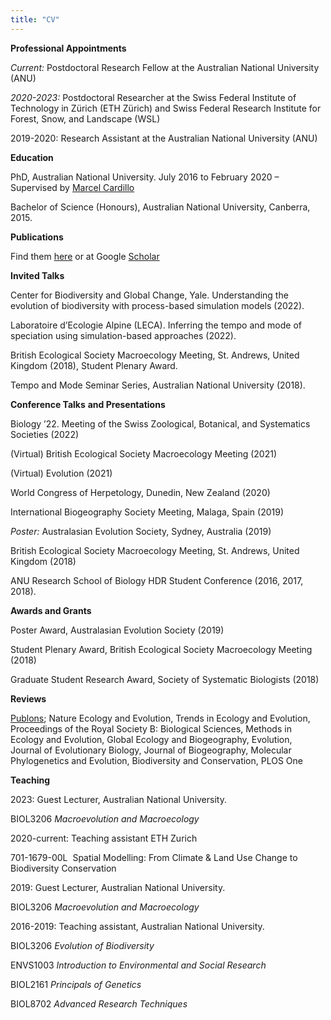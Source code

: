 ```yaml
---
title: "CV"
---
```


**Professional Appointments**

*Current:* Postdoctoral Research Fellow at the Australian National University (ANU)

*2020-2023:* Postdoctoral Researcher at the Swiss Federal Institute of Technology in Zürich (ETH Zürich) and Swiss Federal Research Institute for Forest, Snow, and Landscape (WSL)

2019-2020: Research Assistant at the Australian National University (ANU)

**Education**

PhD, Australian National University. July 2016 to February 2020 -- Supervised by [Marcel Cardillo](https://biology.anu.edu.au/people/academics/marcel-cardillo)

Bachelor of Science (Honours), Australian National University, Canberra, 2015.

**Publications**

Find them [here](https://alexskeels.com/publications/) or at Google [Scholar](https://scholar.google.com.au/citations?user=fvEE3s4AAAAJ&hl=en)

**Invited Talks**

Center for Biodiversity and Global Change, Yale. Understanding the evolution of biodiversity with process-based simulation models (2022).

Laboratoire d'Ecologie Alpine (LECA). Inferring the tempo and mode of speciation using simulation-based approaches (2022).

British Ecological Society Macroecology Meeting, St. Andrews, United Kingdom (2018), Student Plenary Award.

Tempo and Mode Seminar Series, Australian National University (2018).

**Conference Talks** **and Presentations**

Biology '22. Meeting of the Swiss Zoological, Botanical, and Systematics Societies (2022)

(Virtual) British Ecological Society Macroecology Meeting (2021)

(Virtual) Evolution (2021)

World Congress of Herpetology, Dunedin, New Zealand (2020)

International Biogeography Society Meeting, Malaga, Spain (2019)

*Poster:* Australasian Evolution Society, Sydney, Australia (2019)

British Ecological Society Macroecology Meeting, St. Andrews, United Kingdom (2018)

ANU Research School of Biology HDR Student Conference (2016, 2017, 2018).

**Awards and Grants**

Poster Award, Australasian Evolution Society (2019)

Student Plenary Award, British Ecological Society Macroecology Meeting (2018)

Graduate Student Research Award, Society of Systematic Biologists (2018)

**Reviews**

[Publons](https://publons.com/researcher/1565074/alexander-skeels/); Nature Ecology and Evolution, Trends in Ecology and Evolution, Proceedings of the Royal Society B: Biological Sciences, Methods in Ecology and Evolution, Global Ecology and Biogeography, Evolution, Journal of Evolutionary Biology, Journal of Biogeography, Molecular Phylogenetics and Evolution, Biodiversity and Conservation, PLOS One

**Teaching**

2023: Guest Lecturer, Australian National University.

BIOL3206 *Macroevolution and Macroecology*

2020-current: Teaching assistant ETH Zurich

701-1679-00L  Spatial Modelling: From Climate & Land Use Change to Biodiversity Conservation

2019: Guest Lecturer, Australian National University.

BIOL3206 *Macroevolution and Macroecology*

2016-2019: Teaching assistant, Australian National University.

BIOL3206 *Evolution of Biodiversity*

ENVS1003 *Introduction to Environmental and Social Research*

BIOL2161 *Principals of Genetics*

BIOL8702 *Advanced Research Techniques*
